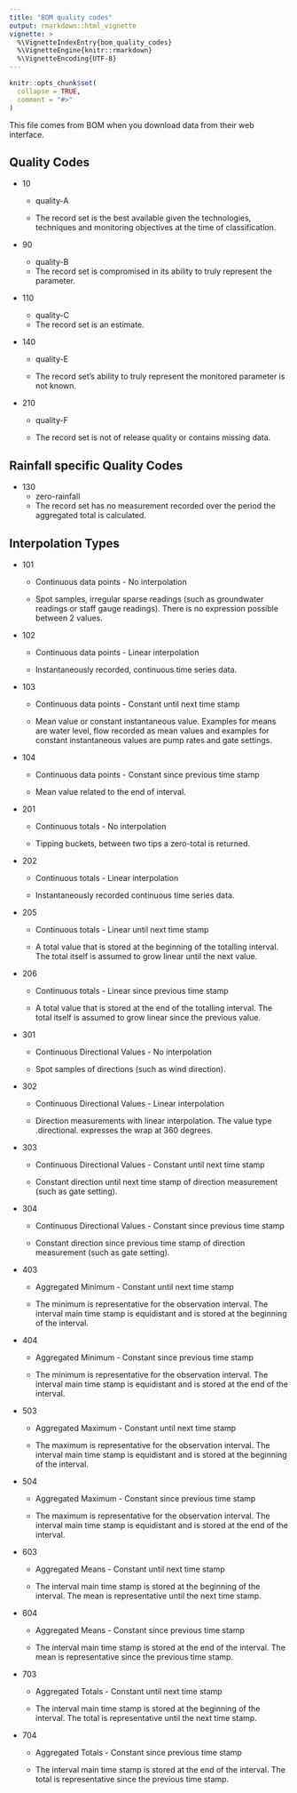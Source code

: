 ```yaml
---
title: "BOM quality codes"
output: rmarkdown::html_vignette
vignette: >
  %\VignetteIndexEntry{bom_quality_codes}
  %\VignetteEngine{knitr::rmarkdown}
  %\VignetteEncoding{UTF-8}
---
```


```r
knitr::opts_chunk$set(
  collapse = TRUE,
  comment = "#>"
)
```

This file comes from BOM when you download data from their web interface.

## Quality Codes

-   10

    -   quality-A

    -   The record set is the best available given the technologies, techniques and monitoring objectives at the time of classification.

-   90

    -   quality-B
    -   The record set is compromised in its ability to truly represent the parameter.

-   110

    -   quality-C
    -   The record set is an estimate.

-   140

    -   quality-E

    -   The record set's ability to truly represent the monitored parameter is not known.

-   210

    -   quality-F

    -   The record set is not of release quality or contains missing data.

## Rainfall specific Quality Codes

-   130
    -   zero-rainfall
    -   The record set has no measurement recorded over the period the aggregated total is calculated.

## Interpolation Types

-   101

    -   Continuous data points - No interpolation

    -   Spot samples, irregular sparse readings (such as groundwater readings or staff gauge readings). There is no expression possible between 2 values.

-   102

    -   Continuous data points - Linear interpolation

    -   Instantaneously recorded, continuous time series data.

-   103

    -   Continuous data points - Constant until next time stamp

    -   Mean value or constant instantaneous value. Examples for means are water level, flow recorded as mean values and examples for constant instantaneous values are pump rates and gate settings.

-   104

    -   Continuous data points - Constant since previous time stamp

    -   Mean value related to the end of interval.

-   201

    -   Continuous totals - No interpolation

    -   Tipping buckets, between two tips a zero-total is returned.

-   202

    -   Continuous totals - Linear interpolation

    -   Instantaneously recorded continuous time series data.

-   205

    -   Continuous totals - Linear until next time stamp

    -   A total value that is stored at the beginning of the totalling interval. The total itself is assumed to grow linear until the next value.

-   206

    -   Continuous totals - Linear since previous time stamp

    -   A total value that is stored at the end of the totalling interval. The total itself is assumed to grow linear since the previous value.

-   301

    -   Continuous Directional Values - No interpolation

    -   Spot samples of directions (such as wind direction).

-   302

    -   Continuous Directional Values - Linear interpolation

    -   Direction measurements with linear interpolation. The value type .directional. expresses the wrap at 360 degrees.

-   303

    -   Continuous Directional Values - Constant until next time stamp

    -   Constant direction until next time stamp of direction measurement (such as gate setting).

-   304

    -   Continuous Directional Values - Constant since previous time stamp

    -   Constant direction since previous time stamp of direction measurement (such as gate setting).

-   403

    -   Aggregated Minimum - Constant until next time stamp

    -   The minimum is representative for the observation interval. The interval main time stamp is equidistant and is stored at the beginning of the interval.

-   404

    -   Aggregated Minimum - Constant since previous time stamp

    -   The minimum is representative for the observation interval. The interval main time stamp is equidistant and is stored at the end of the interval.

-   503

    -   Aggregated Maximum - Constant until next time stamp

    -   The maximum is representative for the observation interval. The interval main time stamp is equidistant and is stored at the beginning of the interval.

-   504

    -   Aggregated Maximum - Constant since previous time stamp

    -   The maximum is representative for the observation interval. The interval main time stamp is equidistant and is stored at the end of the interval.

-   603

    -   Aggregated Means - Constant until next time stamp

    -   The interval main time stamp is stored at the beginning of the interval. The mean is representative until the next time stamp.

-   604

    -   Aggregated Means - Constant since previous time stamp

    -   The interval main time stamp is stored at the end of the interval. The mean is representative since the previous time stamp.

-   703

    -   Aggregated Totals - Constant until next time stamp

    -   The interval main time stamp is stored at the beginning of the interval. The total is representative until the next time stamp.

-   704

    -   Aggregated Totals - Constant since previous time stamp

    -   The interval main time stamp is stored at the end of the interval. The total is representative since the previous time stamp.
